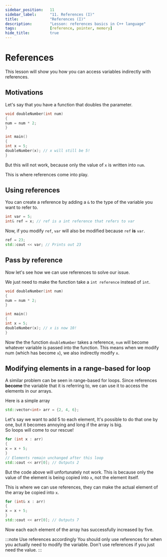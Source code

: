 ```yaml
---
sidebar_position:	11
sidebar_label:		"11. References (I)"
title:				"References (I)"
description:		"Lesson: references basics in C++ language"
tags:				[reference, pointer, memory]
hide_title:			true
---
```


# References
This lesson will show you how you can access variables indirectly with references.

## Motivations
Let's say that you have a function that doubles the parameter.
```cpp
void doubleNumber(int num) 
{
num = num * 2;
}

int main()
{
int x = 5;
doubleNumber(x); // x will still be 5!
}
```
But this will not work,
because only the value of `x` is written into `num`.

This is where references come into play.


## Using references
You can create a reference by adding a `&` to the type of the variable you want to refer to.
```cpp
int var = 5;
int& ref = x; // ref is a int reference that refers to var
```
Now, if you modify `ref`, `var` will also be modified because `ref` **is** `var`.
```cpp
ref = 23;
std::cout << var; // Prints out 23
```


## Pass by reference
Now let's see how we can use references to solve our issue.

We just need to make the function take a `int reference` instead of `int`.
```cpp
void doubleNumber(int num) 
{
num = num * 2;
}

int main()
{
int x = 5;
doubleNumber(x); // x is now 10!
}
```
Now the the function `doubleNumber` takes a reference,
`num` will become whatever variable is passed into the function.
This means when we modify num (which has become `x`), we also indirectly modify `x`.


## Modifying elements in a range-based for loop
A similar problem can be seen in range-based for loops.
Since references **become** the variable that it is referring to,
we can use it to access the elements in our arrays.

Here is a simple array
```cpp
std::vector<int> arr = {2, 4, 6};
```

Let's say we want to add 5 to each element,
It's possible to do that one by one, but it becomes annoying and long if the array is big. <br/>
So loops will come to our rescue!

```cpp
for (int x : arr) 
{
x = x + 5;
}
// Elements remain unchanged after this loop
std::cout << arr[0]; // Outputs 2
```
But the code above will unfortunately not work.
This is because only the value of the element is being copied into `x`,
not the element itself.

This is where we can use references,
they can make the actual element of the array be copied into `x`.
```cpp
for (int& x : arr) 
{
x = x + 5;
}
std::cout << arr[0]; // Outputs 7
```
Now each each element of the array has successfully increased by five.

:::note Use references accordingly
You should only use references for when you actually need to modify the variable.
Don't use references if you just need the value.
:::
